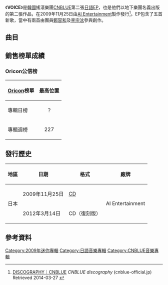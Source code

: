 {{Infobox album <!-- See Wikipedia:WikiProject_Albums -->
| Name        = VOICE
| Type        = EP
| Artist      = [[CNBLUE|CNBLUE]]
| Cover       = CNBLUE VOICE.jpg
| Released    = {{Start date|2009|11|25}}<br><small>（見[[#發行歷史|發行歷史]]）</small>
| Recorded    = 2009年
| Genre       = [[日本流行音樂|日本流行音樂]]
| Length      = 20:00
| Label       = [[AI_Entertainment|AI Entertainment]]
| Language    = [[日語|日語]]
| Producer    = 
| Last album  = [[NOW_OR_NEVER_(CNBLUE迷你專輯)|NOW OR NEVER]]<br>（2009年）
| This album  = '''VOICE'''<br>（2009年）
| Next album  = [[Bluetory|Bluetory]]<br>（2010年）
}}
《'''VOICE'''》是[[韓國|韓國]]搖滾樂團[[CNBLUE|CNBLUE]]第二張[[日語|日語]][[EP|EP]]，也是他們以地下樂團名義出版的第二張作品，在2009年11月25日由[[AI_Entertainment|AI Entertainment]]製作發行<ref>[http://cnblue-official.jp/discography/detail.php?id=1006550 DISCOGRAPHY｜CNBLUE] {{Wayback|url=http://cnblue-official.jp/discography/detail.php?id=1006550 |date=20200919150812 }} ''CNBLUE discography'' (cnblue-official.jp) Retrieved 2014-03-27 {{ja icon}}</ref>。EP包含了五首新歌，當中有兩首由團員[[鄭容和|鄭容和]]及[[李宗泫|李宗泫]]參與創作。

==曲目==
{{tracklist
| collapsed       = no
| total_length    = 20:00

| title1          = voice
| music1          = [[Daichi|Daichi]]<br>[[Youwhich|Youwhich]]
| lyrics1         = Daichi
| arranger1       = OWL
| length1         = 4:09

| title2          = Wanna Be like U
| music2          = 秋水<br>{{link-en|Tony Nilsson|Tony Nilsson}}
| lyrics2         = 秋水<br>Tony Nilsson
| arranger2       = OWL
| length2         = 3:47

| title3          = Never too late
| music3          = [[李宗泫|李宗泫]]<br>[[張秀榮|張秀榮]]（{{lang|ko|장수영}}）
| lyrics3         = CUL
| arranger3       = OWL
| length3         = 4:04

| title4          = Y, Why...
| music4          = [[鄭容和|鄭容和]]<br>[[Ryo|Ryo]]
| lyrics4         = 鄭容和
| arranger4       = OWL<br>[[Ryo-ta_Rukuoka|Ryo-ta Rukuoka]]
| length4         = 3:54

| title5          = One of a kind
| music5          = 秋水<br>[[Mattias_Hakansso|Mattias Hakansso]]
| lyrics5         = 秋水<br>Mattias Hakansso
| arranger5       = OWL<br>Ryo-ta Fukuoka
| length5         = 4:06

}}

==銷售榜單成績==
===Oricon公信榜===
{| class="wikitable" style="width:630px;"
|-
! style="text-align:center;"|[[Oricon|Oricon]]榜單
! style="text-align:center;"|最高位置

|-
|align="left"|專輯日榜
| style="text-align:center;"|？
|-
|align="left"|專輯週榜
| style="text-align:center;"|227
|}

==發行歷史==
{| class="wikitable" style="width:700px"
|-
! scope="col"| 地區 !! 日期 !! 格式 !! 廠牌
|-
| rowspan=2|日本
| 2009年11月25日
| [[CD|CD]]
| rowspan=2|AI Entertainment
|-
| 2012年3月14日
| CD（復刻版）
|}

==參考資料==
{{Reflist}}

{{CNBLUE}}

[[Category:2009年迷你專輯|Category:2009年迷你專輯]]
[[Category:日語音樂專輯|Category:日語音樂專輯]]
[[Category:CNBLUE音樂專輯|Category:CNBLUE音樂專輯]]